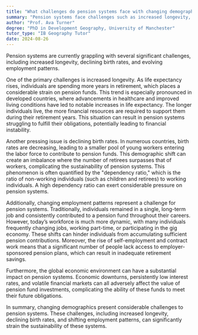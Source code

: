 ```yaml
---
title: "What challenges do pension systems face with changing demographics?"
summary: "Pension systems face challenges such as increased longevity, declining birth rates, and changing employment patterns."
author: "Prof. Ava Turner"
degree: "PhD in Development Geography, University of Manchester"
tutor_type: "IB Geography Tutor"
date: 2024-08-26
---
```


Pension systems are currently grappling with several significant challenges, including increased longevity, declining birth rates, and evolving employment patterns.

One of the primary challenges is increased longevity. As life expectancy rises, individuals are spending more years in retirement, which places a considerable strain on pension funds. This trend is especially pronounced in developed countries, where advancements in healthcare and improved living conditions have led to notable increases in life expectancy. The longer individuals live, the more financial resources are required to support them during their retirement years. This situation can result in pension systems struggling to fulfill their obligations, potentially leading to financial instability.

Another pressing issue is declining birth rates. In numerous countries, birth rates are decreasing, leading to a smaller pool of young workers entering the labor force to contribute to pension funds. This demographic shift can create an imbalance where the number of retirees surpasses that of workers, complicating the sustainability of pension systems. This phenomenon is often quantified by the "dependency ratio," which is the ratio of non-working individuals (such as children and retirees) to working individuals. A high dependency ratio can exert considerable pressure on pension systems.

Additionally, changing employment patterns represent a challenge for pension systems. Traditionally, individuals remained in a single, long-term job and consistently contributed to a pension fund throughout their careers. However, today’s workforce is much more dynamic, with many individuals frequently changing jobs, working part-time, or participating in the gig economy. These shifts can hinder individuals from accumulating sufficient pension contributions. Moreover, the rise of self-employment and contract work means that a significant number of people lack access to employer-sponsored pension plans, which can result in inadequate retirement savings.

Furthermore, the global economic environment can have a substantial impact on pension systems. Economic downturns, persistently low interest rates, and volatile financial markets can all adversely affect the value of pension fund investments, complicating the ability of these funds to meet their future obligations.

In summary, changing demographics present considerable challenges to pension systems. These challenges, including increased longevity, declining birth rates, and shifting employment patterns, can significantly strain the sustainability of these systems.
    